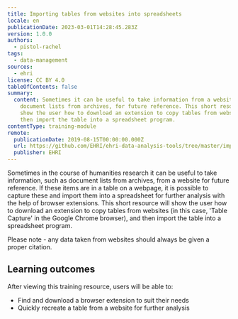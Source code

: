 ```yaml
---
title: Importing tables from websites into spreadsheets
locale: en
publicationDate: 2023-03-01T14:28:45.283Z
version: 1.0.0
authors:
  - pistol-rachel
tags:
  - data-management
sources:
  - ehri
license: CC BY 4.0
tableOfContents: false
summary:
  content: Sometimes it can be useful to take information from a website, such as
    document lists from archives, for future reference. This short resource will
    show the user how to download an extension to copy tables from websites and
    then import the table into a spreadsheet program.
contentType: training-module
remote:
  publicationDate: 2019-08-15T00:00:00.000Z
  url: https://github.com/EHRI/ehri-data-analysis-tools/tree/master/importing-web-tables
  publisher: EHRI
---
```

Sometimes in the course of humanities research it can be useful to take information, such as document lists from archives, from a website for future reference. If these items are in a table on a webpage, it is possible to capture these and import them into a spreadsheet for further analysis with the help of browser extensions.  This short resource will show the user how to download an extension to copy tables from websites (in this case, 'Table Capture' in the Google Chrome browser), and then import the table into a spreadsheet program.

Please note - any data taken from websites should always be given a proper citation.

## L﻿earning outcomes

A﻿fter viewing this training resource, users will be able to:

* Find and download a browser extension to suit their needs
* Quickly recreate a table from a website for further analysis

<ExternalResource title="Interested in learning more?" subtitle="Check out Importing tables from websites into spreadsheets" url="https://github.com/EHRI/ehri-data-analysis-tools/tree/master/importing-web-tables#readme" />

